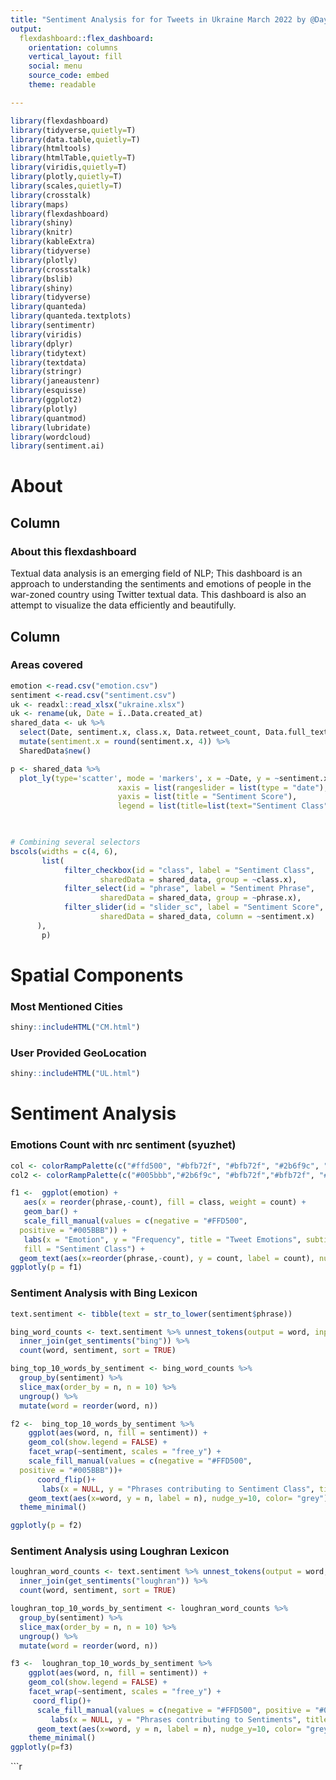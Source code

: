 ```yaml
---
title: "Sentiment Analysis for for Tweets in Ukraine March 2022 by @DayvonnJ & Nilay Vinchhi"
output: 
  flexdashboard::flex_dashboard:
    orientation: columns
    vertical_layout: fill
    social: menu
    source_code: embed
    theme: readable

---
```


```r
library(flexdashboard)
library(tidyverse,quietly=T)
library(data.table,quietly=T)
library(htmltools)
library(htmlTable,quietly=T)
library(viridis,quietly=T)
library(plotly,quietly=T)
library(scales,quietly=T)
library(crosstalk)
library(maps)
library(flexdashboard)
library(shiny)
library(knitr)
library(kableExtra)
library(tidyverse)
library(plotly)
library(crosstalk)
library(bslib)
library(shiny)
library(tidyverse)
library(quanteda)
library(quanteda.textplots)
library(sentimentr)
library(viridis)
library(dplyr)
library(tidytext)
library(textdata)
library(stringr)
library(janeaustenr)
library(esquisse)
library(ggplot2)
library(plotly)
library(quantmod)
library(lubridate)
library(wordcloud)
library(sentiment.ai)
```



About {data-navmenu="Explore"}
===================================== 

Column {data-width=200}
-------------------------------------

### About this flexdashboard

Textual data analysis is an emerging field of NLP; This dashboard is an approach to understanding the sentiments and emotions of people in the war-zoned country using Twitter textual data. This dashboard is also an attempt to visualize the data efficiently and beautifully.

Column {data-width=800}
-------------------------------------

### Areas covered

```r
emotion <-read.csv("emotion.csv")
sentiment <-read.csv("sentiment.csv")
uk <- readxl::read_xlsx("ukraine.xlsx")
uk <- rename(uk, Date = ï..Data.created_at)
shared_data <- uk %>%
  select(Date, sentiment.x, class.x, Data.retweet_count, Data.full_text, Data.user.screen_name, Data.url, phrase.x, Data.user.location) %>%
  mutate(sentiment.x = round(sentiment.x, 4)) %>%
  SharedData$new()

p <- shared_data %>% 
  plot_ly(type='scatter', mode = 'markers', x = ~Date, y = ~sentiment.x, color= ~class.x, colors=c("#FFD500","#005BBB"),size = ~Data.retweet_count, hovertemplate = paste("<b>Tweet: </b> <br>",uk$Data.full_text, "<br> <b>Tweet by: </b> @",uk$Data.user.screen_name,"<br> <b>Tweet Link: </b> ",uk$Data.url,"<br> <b>Retweets: </b> ",uk$Data.retweet_count,"<br> <b>Tweet Sentiment Score: </b>", uk$sentiment.x,"<br> <b>Sentiment Phrase: </b>", uk$phrase.x, "<br> <b>User Provided Location: </b>", uk$Data.user.location,"<br> <b>Tweeted on: </b> </br>", uk$Date), autosize = TRUE, title = "Sentiment Analysis for Tweets in March 2022, Ukraine",
                        xaxis = list(rangeslider = list(type = "date"), title = "Date"),
                        yaxis = list(title = "Sentiment Score"),
                        legend = list(title=list(text="Sentiment Class")))

                        

# Combining several selectors
bscols(widths = c(4, 6),
       list(
            filter_checkbox(id = "class", label = "Sentiment Class",
                    sharedData = shared_data, group = ~class.x),
            filter_select(id = "phrase", label = "Sentiment Phrase",
                    sharedData = shared_data, group = ~phrase.x),
            filter_slider(id = "slider_sc", label = "Sentiment Score",
                    sharedData = shared_data, column = ~sentiment.x)
      ),
       p)
```


Spatial Components {.storyboard data-navmenu="Explore"}
=========================================

### Most Mentioned Cities

```r
shiny::includeHTML("CM.html")
```

### User Provided GeoLocation

```r
shiny::includeHTML("UL.html")
```


Sentiment Analysis {.storyboard data-navmenu="Explore"}
===================================== 

### Emotions Count with nrc sentiment (syuzhet)

```r

col <- colorRampPalette(c("#ffd500", "#bfb72f", "#bfb72f", "#2b6f9c", "#005bbb"))
col2 <- colorRampPalette(c("#005bbb","#2b6f9c", "#bfb72f","#bfb72f", "#ffd500" ))

f1 <-  ggplot(emotion) +
   aes(x = reorder(phrase,-count), fill = class, weight = count) +
   geom_bar() +
   scale_fill_manual(values = c(negative = "#FFD500", 
  positive = "#005BBB")) +
   labs(x = "Emotion", y = "Frequency", title = "Tweet Emotions", subtitle = "Emotions counted by Positive-Negative Classes of tweets about Russia-Ukraine War; March 2022", caption = "Data visualization by Dayonn J., @DayvonnJ, Nilay V., @nilayvinchhi., Data source: Twitter API, produced using c(ggplot2, sentiment.ai, nrc sentiment) Libraries in R 4.1.3", 
   fill = "Sentiment Class") +
  geom_text(aes(x=reorder(phrase,-count), y = count, label = count), nudge_y=50)
ggplotly(p = f1)
```

### Sentiment Analysis with Bing Lexicon

```r
text.sentiment <- tibble(text = str_to_lower(sentiment$phrase))

bing_word_counts <- text.sentiment %>% unnest_tokens(output = word, input = text) %>%
  inner_join(get_sentiments("bing")) %>%
  count(word, sentiment, sort = TRUE)

bing_top_10_words_by_sentiment <- bing_word_counts %>% 
  group_by(sentiment) %>% 
  slice_max(order_by = n, n = 10) %>% 
  ungroup() %>% 
  mutate(word = reorder(word, n)) 

f2 <-  bing_top_10_words_by_sentiment %>% 
    ggplot(aes(word, n, fill = sentiment)) + 
    geom_col(show.legend = FALSE) + 
    facet_wrap(~sentiment, scales = "free_y") + 
    scale_fill_manual(values = c(negative = "#FFD500", 
  positive = "#005BBB"))+
      coord_flip()+
       labs(x = NULL, y = "Phrases contributing to Sentiment Class", title = "Phrases by Sentiment Class for Tweets", subtitle = "Phrases counted by Positive-Negative Classes of tweets about Russia-Ukraine War; March 2022", caption = "Data visualization by Dayonn J., @DayvonnJ, Nilay V., @nilayvinchhi., Data source: Twitter API, produced using c(ggplot2, nrc sentiment) Libraries in R 4.1.3")+
    geom_text(aes(x=word, y = n, label = n), nudge_y=10, color= "grey")+
  theme_minimal()

ggplotly(p = f2)

```

### Sentiment Analysis  using Loughran Lexicon

```r
loughran_word_counts <- text.sentiment %>% unnest_tokens(output = word, input = text) %>%
  inner_join(get_sentiments("loughran")) %>%
  count(word, sentiment, sort = TRUE)

loughran_top_10_words_by_sentiment <- loughran_word_counts %>% 
  group_by(sentiment) %>% 
  slice_max(order_by = n, n = 10) %>% 
  ungroup() %>%
  mutate(word = reorder(word, n))

f3 <-  loughran_top_10_words_by_sentiment %>% 
    ggplot(aes(word, n, fill = sentiment)) + 
    geom_col(show.legend = FALSE) + 
    facet_wrap(~sentiment, scales = "free_y") + 
     coord_flip()+
      scale_fill_manual(values = c(negative = "#FFD500", positive = "#005BBB", uncertainty = "#eacb10", constraining = "#95a24e", litigious = "#55847d"))+
         labs(x = NULL, y = "Phrases contributing to Sentiments", title = "Phrases contributing to Sentiments for Tweets", subtitle = "Phrases counted by Sentiments of tweets about Russia-Ukraine War; March 2022", caption = "Data visualization by Dayonn J., @DayvonnJ, Nilay V., @nilayvinchhi., Data source: Twitter API, produced using c(ggplot2, tidytext, tidyverse, syuzhet) Libraries in R 4.1.3")+
      geom_text(aes(x=word, y = n, label = n), nudge_y=10, color= "grey")+
    theme_minimal()
ggplotly(p=f3)
```


```r
